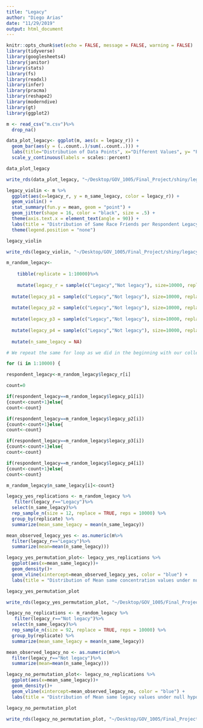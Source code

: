 ```yaml
---
title: "Legacy"
author: "Diego Arias"
date: "11/29/2019"
output: html_document
---
```


```r
knitr::opts_chunk$set(echo = FALSE, message = FALSE, warning = FALSE)
library(tidyverse)
library(googlesheets4)
library(janitor)
library(stats)
library(fs)
library(readxl)
library(infer)
library(pracma)
library(reshape2)
library(moderndive)
library(gt)
library(ggplot2)
```

```r
m <- read_csv("m.csv")%>%
  drop_na()

```


```r
data_plot_legacy<- ggplot(m, aes(x = legacy_r)) +
  geom_bar(aes(y = (..count..)/sum(..count..))) +
  labs(title="Distribution of Data Points", x="Different Values", y= "Percentage")  +
  scale_y_continuous(labels = scales::percent)

data_plot_legacy

write_rds(data_plot_legacy, "~/Desktop/GOV_1005/Final_Project/shiny/legacy/barplot_legacy.rds")
```


```r
legacy_violin <- m %>%
  ggplot(aes(x=legacy_r, y = n_same_legacy, color = legacy_r)) +
  geom_violin() +
  stat_summary(fun.y = mean, geom = "point") +
  geom_jitter(shape = 16, color = "black", size = .5) + 
  theme(axis.text.x = element_text(angle = 90)) +
  labs(title = "Distribution of Same Race Friends per Respondent Legacyt", y = "Number of Same Legacy Friends") +
  theme(legend.position = "none")

legacy_violin

write_rds(legacy_violin, "~/Desktop/GOV_1005/Final_Project/shiny/legacy/violin_legacy.rds")
```


```r
m_random_legacy<-
    
    tibble(replicate = 1:10000)%>%
  
    mutate(legacy_r = sample(c("Legacy","Not legacy"), size=10000, replace = TRUE, prob=c(0.12,0.88)))%>%
  
  mutate(legacy_p1 = sample(c("Legacy","Not legacy"), size=10000, replace = TRUE, prob=c(0.12,0.88)))%>%
  
  mutate(legacy_p2 = sample(c("Legacy","Not legacy"), size=10000, replace = TRUE, prob=c(0.12,0.88)))%>%
  
  mutate(legacy_p3 = sample(c("Legacy","Not legacy"), size=10000, replace = TRUE, prob=c(0.12,0.88)))%>%
  
  mutate(legacy_p4 = sample(c("Legacy","Not legacy"), size=10000, replace = TRUE, prob=c(0.12,0.88)))%>%
  
  mutate(n_same_legacy = NA)

# We repeat the same for loop as we did in the beginning with our collected data, but with the sample we generated with the for loop above:

for (i in 1:10000) {

respondent_legacy<-m_random_legacy$legacy_r[i]

count=0

if(respondent_legacy==m_random_legacy$legacy_p1[i])
{count<-count+1}else{
count<-count}

if(respondent_legacy==m_random_legacy$legacy_p2[i])
{count<-count+1}else{
count<-count}

if(respondent_legacy==m_random_legacy$legacy_p3[i])
{count<-count+1}else{
count<-count}

if(respondent_legacy==m_random_legacy$legacy_p4[i])
{count<-count+1}else{
count<-count}

m_random_legacy$n_same_legacy[i]<-count}
```


```r

legacy_yes_replications <- m_random_legacy %>%
   filter(legacy_r=="Legacy")%>%
  select(n_same_legacy)%>%
  rep_sample_n(size = 12, replace = TRUE, reps = 10000) %>% 
  group_by(replicate) %>% 
  summarize(mean_same_legacy = mean(n_same_legacy))

mean_observed_legacy_yes <- as.numeric(m%>%
  filter(legacy_r=="Legacy")%>%
  summarize(mean=mean(n_same_legacy)))

legacy_yes_permutation_plot<- legacy_yes_replications %>%
  ggplot(aes(x=mean_same_legacy))+
  geom_density()+
  geom_vline(xintercept=mean_observed_legacy_yes, color = "blue") + 
  labs(title = "Distribution of Mean same concentration values under null hypothesis", subtitle = "Our observed value, shown in blue, is not significantly different from what we would expect under random friend assignment", x = "Mean Number of Same Legacy Friends per Replication")

legacy_yes_permutation_plot

write_rds(legacy_yes_permutation_plot, "~/Desktop/GOV_1005/Final_Project/shiny/legacy/legacy_yes_permutation.rds")
```


```r
legacy_no_replications <- m_random_legacy %>%
   filter(legacy_r=="Not legacy")%>%
  select(n_same_legacy)%>%
  rep_sample_n(size = 92, replace = TRUE, reps = 10000) %>% 
  group_by(replicate) %>% 
  summarize(mean_same_legacy = mean(n_same_legacy))

mean_observed_legacy_no <- as.numeric(m%>%
  filter(legacy_r=="Not legacy")%>%
  summarize(mean=mean(n_same_legacy)))

legacy_no_permutation_plot<- legacy_no_replications %>%
  ggplot(aes(x=mean_same_legacy))+
  geom_density()+
  geom_vline(xintercept=mean_observed_legacy_no, color = "blue") + 
  labs(title = "Distribution of Mean same legacy values under null hypothesis", subtitle = "Our observed value, shown in blue, is not significantly different from what we would expect under random friend assignment", x = "Mean Number of Same Legacy Friends per Replication")

legacy_no_permutation_plot

write_rds(legacy_no_permutation_plot, "~/Desktop/GOV_1005/Final_Project/shiny/legacy/legacy_no_permutation.rds")
```

